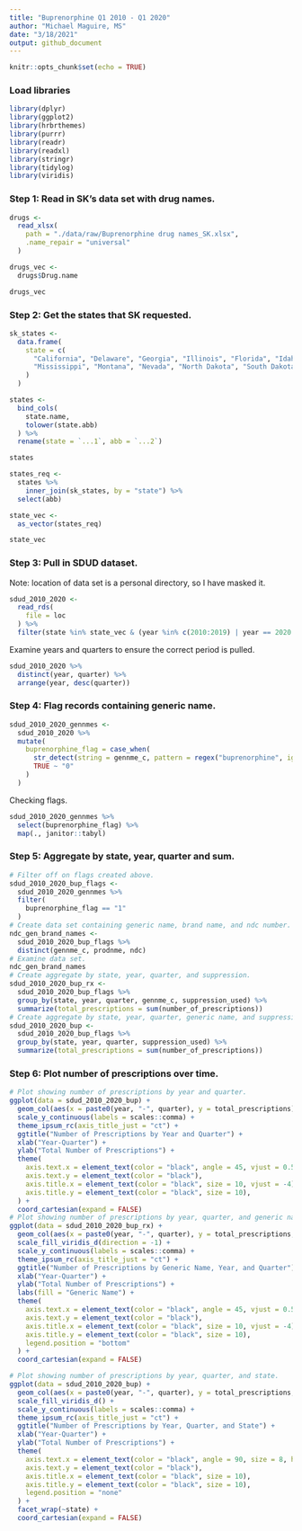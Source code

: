 ```yaml
---
title: "Buprenorphine Q1 2010 - Q1 2020"
author: "Michael Maguire, MS"
date: "3/18/2021"
output: github_document
---
```


```r
knitr::opts_chunk$set(echo = TRUE)
```

### Load libraries

```r
library(dplyr)
library(ggplot2)
library(hrbrthemes)
library(purrr)
library(readr)
library(readxl)
library(stringr)
library(tidylog)
library(viridis)
```

### Step 1: Read in SK's data set with drug names.

```r
drugs <-
  read_xlsx(
    path = "./data/raw/Buprenorphine drug names_SK.xlsx",
    .name_repair = "universal"
  )

drugs_vec <-
  drugs$Drug.name

drugs_vec
```

### Step 2: Get the states that SK requested.

```r
sk_states <- 
  data.frame(
    state = c(
      "California", "Delaware", "Georgia", "Illinois", "Florida", "Idaho", "Indiana", "Kansas", "Louisiana",
      "Mississippi", "Montana", "Nevada", "North Dakota", "South Dakota", "Wyoming", "Tennessee"
    )
  )

states <-
  bind_cols(
    state.name,
    tolower(state.abb)
  ) %>%
  rename(state = `...1`, abb = `...2`)

states

states_req <-
  states %>%
    inner_join(sk_states, by = "state") %>%
  select(abb)

state_vec <-
  as_vector(states_req)

state_vec

```

### Step 3: Pull in SDUD dataset.

Note: location of data set is a personal directory, so I have masked it.

```r
sdud_2010_2020 <-
  read_rds(
    file = loc
  ) %>%
  filter(state %in% state_vec & (year %in% c(2010:2019) | year == 2020 & quarter == 1))
```

Examine years and quarters to ensure the correct period is pulled.

```r
sdud_2010_2020 %>%
  distinct(year, quarter) %>%
  arrange(year, desc(quarter))
```

### Step 4: Flag records containing generic name.

```r
sdud_2010_2020_gennmes <- 
  sdud_2010_2020 %>%
  mutate(
    buprenorphine_flag = case_when(
      str_detect(string = gennme_c, pattern = regex("buprenorphine", ignore_case = TRUE)) ~ "1",
      TRUE ~ "0"
    )
  )
```

Checking flags.

```r
sdud_2010_2020_gennmes %>%
  select(buprenorphine_flag) %>%
  map(., janitor::tabyl)
```

### Step 5: Aggregate by state, year, quarter and sum.

```r
# Filter off on flags created above.
sdud_2010_2020_bup_flags <-
  sdud_2010_2020_gennmes %>%
  filter(
    buprenorphine_flag == "1"
  )
# Create data set containing generic name, brand name, and ndc number.
ndc_gen_brand_names <- 
  sdud_2010_2020_bup_flags %>%
  distinct(gennme_c, prodnme, ndc)
# Examine data set.
ndc_gen_brand_names
# Create aggregate by state, year, quarter, and suppression.
sdud_2010_2020_bup_rx <-
  sdud_2010_2020_bup_flags %>%
  group_by(state, year, quarter, gennme_c, suppression_used) %>%
  summarize(total_prescriptions = sum(number_of_prescriptions))
# Create aggregate by state, year, quarter, generic name, and suppression. 
sdud_2010_2020_bup <- 
  sdud_2010_2020_bup_flags %>%
  group_by(state, year, quarter, suppression_used) %>%
  summarize(total_prescriptions = sum(number_of_prescriptions))
```

### Step 6: Plot number of prescriptions over time.

```r
# Plot showing number of prescriptions by year and quarter.
ggplot(data = sdud_2010_2020_bup) +
  geom_col(aes(x = paste0(year, "-", quarter), y = total_prescriptions), fill = "forestgreen", alpha = 0.95) +
  scale_y_continuous(labels = scales::comma) + 
  theme_ipsum_rc(axis_title_just = "ct") +
  ggtitle("Number of Prescriptions by Year and Quarter") +
  xlab("Year-Quarter") +
  ylab("Total Number of Prescriptions") +
  theme(
    axis.text.x = element_text(color = "black", angle = 45, vjust = 0.5, hjust = 0.75),
    axis.text.y = element_text(color = "black"),
    axis.title.x = element_text(color = "black", size = 10, vjust = -4),
    axis.title.y = element_text(color = "black", size = 10),
  ) +
  coord_cartesian(expand = FALSE)
# Plot showing number of prescriptions by year, quarter, and generic name.
ggplot(data = sdud_2010_2020_bup_rx) +
  geom_col(aes(x = paste0(year, "-", quarter), y = total_prescriptions, fill = gennme_c)) +
  scale_fill_viridis_d(direction = -1) +
  scale_y_continuous(labels = scales::comma) +
  theme_ipsum_rc(axis_title_just = "ct") +
  ggtitle("Number of Prescriptions by Generic Name, Year, and Quarter") +
  xlab("Year-Quarter") +
  ylab("Total Number of Prescriptions") +
  labs(fill = "Generic Name") +
  theme(
    axis.text.x = element_text(color = "black", angle = 45, vjust = 0.5, hjust = 0.75),
    axis.text.y = element_text(color = "black"),
    axis.title.x = element_text(color = "black", size = 10, vjust = -4),
    axis.title.y = element_text(color = "black", size = 10),
    legend.position = "bottom"
  ) +
  coord_cartesian(expand = FALSE)
```
```r
# Plot showing number of prescriptions by year, quarter, and state.
ggplot(data = sdud_2010_2020_bup) +
  geom_col(aes(x = paste0(year, "-", quarter), y = total_prescriptions, fill = state), alpha = 0.95) +
  scale_fill_viridis_d() +
  scale_y_continuous(labels = scales::comma) + 
  theme_ipsum_rc(axis_title_just = "ct") +
  ggtitle("Number of Prescriptions by Year, Quarter, and State") +
  xlab("Year-Quarter") +
  ylab("Total Number of Prescriptions") +
  theme(
    axis.text.x = element_text(color = "black", angle = 90, size = 8, hjust = 0.25, vjust = 0.25),
    axis.text.y = element_text(color = "black"),
    axis.title.x = element_text(color = "black", size = 10),
    axis.title.y = element_text(color = "black", size = 10),
    legend.position = "none"
  ) +
  facet_wrap(~state) +
  coord_cartesian(expand = FALSE)
```

